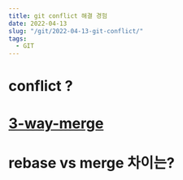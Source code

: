 ```yaml
---
title: git conflict 해결 경험 
date: 2022-04-13
slug: "/git/2022-04-13-git-conflict/"
tags:
  - GIT
---
```


# conflict ?


# [3-way-merge](https://en.wikipedia.org/wiki/Merge_(version_control))

# rebase vs merge 차이는?
